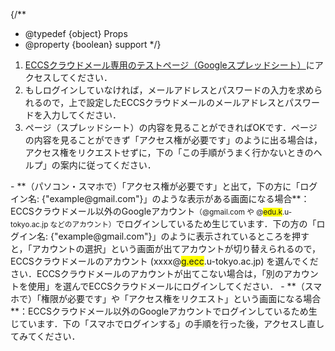 
{/**
  * @typedef {object} Props
  * @property {boolean} support
  */}

1. [ECCSクラウドメール専用のテストページ（Googleスプレッドシート）](https://docs.google.com/spreadsheets/d/16mWLhEldvrelJNJJ3oa4VlFpnMeSGYgfBja7pTpAL_s/edit?usp=sharing)にアクセスしてください．
2. もしログインしていなければ，メールアドレスとパスワードの入力を求められるので，上で設定したECCSクラウドメールのメールアドレスとパスワードを入力してください．
3. ページ（スプレッドシート）の内容を見ることができればOKです．ページの内容を見ることができず「アクセス権が必要です」のように出る場合は，アクセス権をリクエストせずに，下の「この手順がうまく行かないときのヘルプ」の案内に従ってください．

<Help lang="ja" support={props.support} open>
  - **（パソコン・スマホで）「アクセス権が必要です」と出て，下の方に「ログイン名: {"example@gmail.com"}」のような表示がある画面になる場合**：ECCSクラウドメール以外のGoogleアカウント<small>（@gmail.com や @<em style="font-style: normal; background-color: yellow;">edu.k</em>.u-tokyo.ac.jp などのアカウント）</small>でログインしているため生じています．下の方の「ログイン名: {"example@gmail.com"}」のように表示されているところを押すと，「アカウントの選択」という画面が出てアカウントが切り替えられるので，ECCSクラウドメールのアカウント (xxxx@<em style="font-style: normal; background-color: yellow;">g.ecc</em>.u-tokyo.ac.jp) を選んでください．ECCSクラウドメールのアカウントが出てこない場合は，「別のアカウントを使用」を選んでECCSクラウドメールにログインしてください．
  - **（スマホで）「権限が必要です」や「アクセス権をリクエスト」という画面になる場合**：ECCSクラウドメール以外のGoogleアカウントでログインしているため生じています．下の「スマホでログインする」の手順を行った後，アクセスし直してみてください．
</Help>
